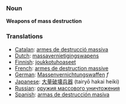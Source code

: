 ===Noun===
'''Weapons of mass destruction'''

===Translations===
*[[Catalan]]: [[armes de destrucció massiva]]
*[[Dutch]]: [[massavernietigingswapens]]
*[[Finnish]]: [[joukkotuhoaseet]]
*[[French]]: [[armes de destruction massive]]
*[[German]]: [[Massenvernichtungswaffen]] ''f''
*[[Japanese]]: [[大量破壊兵器]] (tairyō hakai heiki)
*[[Russian]]: [[оружия массового уничтожения]]
*[[Spanish]]: [[armas de destrucción masiva]]